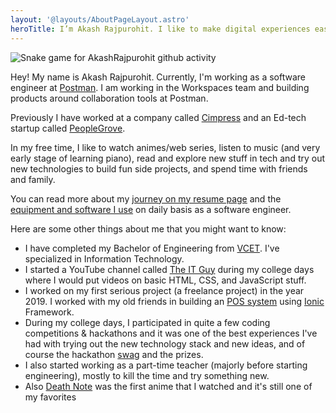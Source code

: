 ```yaml
---
layout: '@layouts/AboutPageLayout.astro'
heroTitle: I’m Akash Rajpurohit. I like to make digital experiences easier and simpler for people.
---
```


![Snake game for AkashRajpurohit github activity](https://raw.githubusercontent.com/AkashRajpurohit/AkashRajpurohit/master/assets/github-snake-dark.svg)

Hey! My name is Akash Rajpurohit. Currently, I'm working as a software engineer at [Postman](https://www.postman.com/). I am working in the Workspaces team and building products around collaboration tools at Postman.

Previously I have worked at a company called [Cimpress](https://cimpress.com) and an Ed-tech startup called [PeopleGrove](https://peoplegrove.com).

In my free time, I like to watch animes/web series, listen to music (and very early stage of learning piano), read and explore new stuff in tech and try out new technologies to build fun side projects, and spend time with friends and family.

You can read more about my [journey on my resume page](/resume/) and the [equipment and software I use](/uses/) on daily basis as a software engineer.

Here are some other things about me that you might want to know:

- I have completed my Bachelor of Engineering from [VCET](https://vcet.edu.in). I've specialized in Information Technology.
- I started a YouTube channel called [The IT Guy](https://www.youtube.com/TheITGuy) during my college days where I would put videos on basic HTML, CSS, and JavaScript stuff.
- I worked on my first serious project (a freelance project) in the year 2019. I worked with my old friends in building an [POS system](https://en.wikipedia.org/wiki/Point_of_sale) using [Ionic](https://ionicframework.com/) Framework.
- During my college days, I participated in quite a few coding competitions & hackathons and it was one of the best experiences I've had with trying out the new technology stack and new ideas, and of course the hackathon [swag](https://youtu.be/z9eIgg0ArDg?t=10) and the prizes.
- I also started working as a part-time teacher (majorly before starting engineering), mostly to kill the time and try something new.
- Also [Death Note](https://en.wikipedia.org/wiki/Death_Note) was the first anime that I watched and it's still one of my favorites
